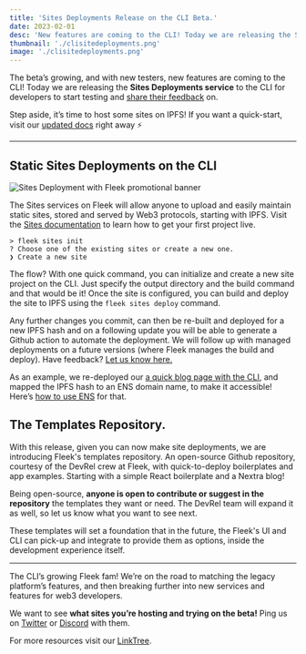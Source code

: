 ```yaml
---
title: 'Sites Deployments Release on the CLI Beta.'
date: 2023-02-01
desc: 'New features are coming to the CLI! Today we are releasing the Sites Deployments service to the CLI for developers to start testing.'
thumbnail: './clisitedeployments.png'
image: './clisitedeployments.png'
---
```



The beta’s growing, and with new testers, new features are coming to the CLI! Today we are releasing the **Sites Deployments service** to the CLI for developers to start testing and [share their feedback](https://discord.gg/fleek) on.

Step aside, it’s time to host some sites on IPFS! If you want a quick-start, visit our [updated docs](https://fleek.xyz/docs/) right away ⚡️

---

## Static Sites Deployments on the CLI

![Sites Deployment with Fleek promotional banner](https://storage.fleek.ooo/27a60cdd-37d3-480c-ae88-3ad4ca886b13-bucket/imgs/site-demo.webp)

The Sites services on Fleek will allow anyone to upload and easily maintain static sites, stored and served by Web3 protocols, starting with IPFS. Visit the [Sites documentation](https://resources.fleek.xyz/docs/platform/hosting/) to learn how to get your first project live.

    > fleek sites init
    ? Choose one of the existing sites or create a new one.
    ❯ Create a new site

The flow? With one quick command, you can initialize and create a new site project on the CLI. Just specify the output directory and the build command and that would be it! Once the site is configured, you can build and deploy the site to IPFS using the `fleek sites deploy` command.

Any further changes you commit, can then be re-built and deployed for a new IPFS hash and on a following update you will be able to generate a Github action to automate the deployment. We will follow up with managed deployments on a future versions (where Fleek manages the build and deploy). Have feedback? [Let us know here.](https://discord.gg/fleek)

As an example, we re-deployed our [a quick blog page with the CLI](https://mntis.eth.limo/), and mapped the IPFS hash to an ENS domain name, to make it accessible! Here’s [how to use ENS](https://resources.fleek.xyz/docs/platform/domains/) for that.

## The Templates Repository.

<LiteYoutube videoId="JWvhCfrIhTo" client:only="react" />

With this release, given you can now make site deployments, we are introducing Fleek's templates repository. An open-source Github repository, courtesy of the DevRel crew at Fleek, with quick-to-deploy boilerplates and app examples. Starting with a simple React boilerplate and a Nextra blog!

Being open-source, **anyone is open to contribute or suggest in the repository** the templates they want or need. The DevRel team will expand it as well, so let us know what you want to see next.

These templates will set a foundation that in the future, the Fleek's UI and CLI can pick-up and integrate to provide them as options, inside the development experience itself.

---

The CLI’s growing Fleek fam! We’re on the road to matching the legacy platform’s features, and then breaking further into new services and features for web3 developers.

We want to see **what sites you’re hosting and trying on the beta!** Ping us on [Twitter](https://twitter.com/fleek) or [Discord](https://discord.gg/fleek) with them.

For more resources visit our [LinkTree](https://linktr.ee/fleek).
